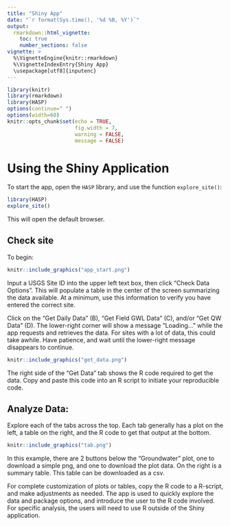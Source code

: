 ```yaml
---
title: "Shiny App"
date: "`r format(Sys.time(), '%d %B, %Y')`"
output: 
  rmarkdown::html_vignette:
    toc: true
    number_sections: false
vignette: >
  %\VignetteEngine{knitr::rmarkdown}
  %\VignetteIndexEntry{Shiny App}
  \usepackage[utf8]{inputenc}
---
```



```r
library(knitr)
library(rmarkdown)
library(HASP)
options(continue=" ")
options(width=60)
knitr::opts_chunk$set(echo = TRUE,
                      fig.width = 7,
                      warning = FALSE,
                      message = FALSE)
```


# Using the Shiny Application

To start the app, open the `HASP` library, and use the function `explore_site()`:

```r
library(HASP)
explore_site()
```

This will open the default browser. 

## Check site

To begin:

```r
knitr::include_graphics("app_start.png")
```

Input a USGS Site ID into the upper left text box, then click "Check Data Options". This will populate a table in the center of the screen summarizing the data available. At a minimum, use this information to verify you have entered the correct site.


Click on the "Get Daily Data" (B), "Get Field GWL Data" (C), and/or "Get QW Data" (D). The lower-right corner will show a message "Loading..." while the app requests and retrieves the data. For sites with a lot of data, this could take awhile. Have patience, and wait until the lower-right message disappears to continue.

```r
knitr::include_graphics("get_data.png")
```

The right side of the "Get Data" tab shows the R code required to get the data. Copy and paste this code into an R script to initiate your reproducible code.

## Analyze Data:

Explore each of the tabs across the top. Each tab generally has a plot on the left, a table on the right, and the R code to get that output at the bottom. 

```r
knitr::include_graphics("tab.png")
```

In this example, there are 2 buttons below the "Groundwater" plot, one to download a simple png, and one to download the plot data. On the right is a summary table. This table can be downloaded as a csv. 

For complete customization of plots or tables, copy the R code to a R-script, and make adjustments as needed. The app is used to quickly explore the data and package options, and introduce the user to the R code involved. For specific analysis, the users will need to use R outside of the Shiny application.
